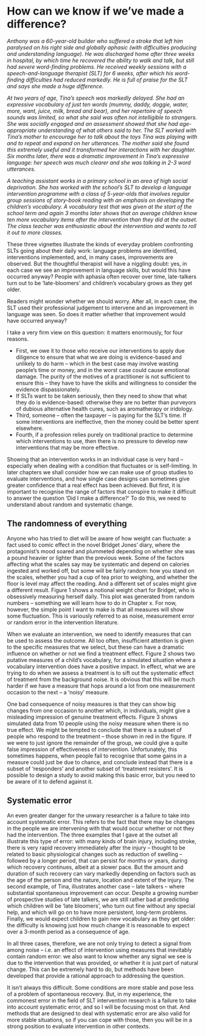 # How can we know if we've made a difference?

*Anthony was a 60-year-old builder who suffered a stroke that left him paralysed on his right side and globally aphasic (with difficulties producing and understanding language). He was discharged home after three weeks in hospital, by which time he recovered the ability to walk and talk, but still had severe word-finding problems. He received weekly sessions with a speech-and-language therapist (SLT) for 6 weeks, after which his word-finding difficulties had reduced markedly. He is full of praise for the SLT and says she made a huge difference.* 

*At two years of age, Tina's speech was markedly delayed. She had an expressive vocabulary of just ten words (mummy, daddy, doggie, water, more, want, juice, milk, bread and bear), and her repertoire of speech sounds was limited, so what she said was often not intelligible to strangers. She was socially engaged and an assessment showed that she had age-appropriate understanding of what others said to her.  The SLT worked with Tina's mother to encourage her to talk about the toys Tina was playing with and to repeat and expand on her utterances. The mother said she found this extremely useful and it transformed her interactions with her daughter. Six months later, there was a dramatic improvement in Tina's expressive language: her speech was much clearer and she was talking in 2-3 word utterances.* 

*A teaching assistant works in a primary school in an area of high social deprivation. She has worked with the school's SLT to develop a language intervention programme with a class of 5-year-olds that involves regular group sessions of story-book reading with an emphasis on developing the children's vocabulary. A vocabulary test that was given at the start of the school term and again 3 months later shows that on average children know ten more vocabulary items after the intervention than they did at the outset. The class teacher was enthusiastic about the intervention and wants to roll it out to more classes.*

These three vignettes illustrate the kinds of everyday problem confronting SLTs going about their daily work: language problems are identified, interventions implemented, and, in many cases, improvements are observed. But the thoughtful therapist will have a niggling doubt: yes, in each case we see an improvement in language skills, but would this have occurred anyway? People with aphasia often recover over time, late-talkers turn out to be 'late-bloomers' and children's vocabulary grows as they get older. 

Readers might wonder whether we should worry. After all, in each case, the SLT used their professional judgement to intervene and an improvement in language was seen. So does it matter whether that improvement would have occurred anyway?

I take a very firm view on this question: it matters enormously, for four reasons. 

 -	First, we owe it to those who receive our interventions to apply due diligence to ensure that what we are doing is evidence-based and unlikely to do harm – which in the best case may involve wasting people's time or money, and in the worst case could cause emotional damage. The purity of the motives of a practitioner is not sufficient to ensure this – they have to have the skills and willingness to consider the evidence dispassionately.
 -	If SLTs want to be taken seriously, then they need to show that what they do is evidence-based: otherwise they are no better than purveyors of dubious alternative health cures, such as aromatherapy or iridology. 
 -	Third, someone – often the taxpayer – is paying for the SLT's time. If some interventions are ineffective, then the money could be better spent elsewhere. 
-	Fourth, if a profession relies purely on traditional practice to determine which interventions to use, then there is no pressure to develop new interventions that may be more effective.

Showing that an intervention works in an individual case is very hard – especially when dealing with a condition that fluctuates or is self-limiting. In later chapters we shall consider how we can make use of group studies to evaluate interventions, and how single case designs can sometimes give greater confidence that a real effect has been achieved.  But first, it is important to recognise the range of factors that conspire to make it difficult to answer the question 'Did I make a difference?' To do this, we need to understand about random and systematic change.

## The randomness of everything
Anyone who has tried to diet will be aware of how weight can fluctuate: a fact used to comic effect in the novel Bridget Jones' diary, where the protagonist's mood soared and plummeted depending on whether she was a pound heavier or lighter than the previous week. Some of the factors affecting what the scales say may be systematic and depend on calories ingested and worked off, but some will be fairly random: how you stand on the scales, whether you had a cup of tea prior to weighing, and whether the floor is level may affect the reading. And a different set of scales might give a different result. Figure 1 shows a notional weight chart for Bridget, who is obsessively measuring herself daily. This plot was generated from random numbers – something we will learn how to do in Chapter x. For now, however, the simple point I want to make is that all measures will show some fluctuation. This is variously referred to as noise, measurement error or random error in the intervention literature.

When we evaluate an intervention, we need to identify measures that can be used to assess the outcome. All too often, insufficient attention is given to the specific measures that we select, but these can have a dramatic influence on whether or not we find a treatment effect. Figure 2 shows two putative measures of a child's vocabulary, for a simulated situation where a vocabulary intervention does have a positive impact. In effect, what we are trying to do when we assess a treatment is to sift out the systematic effect of treatment from the background noise. It is obvious that this will be much harder if we have a measure that hops around a lot from one measurement occasion to the next – a 'noisy' measure. 

One bad consequence of noisy measures is that they can show big changes from one occasion to another which, in individuals, might give a misleading impression of genuine treatment effects. Figure 3 shows simulated data from 10 people using the noisy measure when there is no true effect. We might be tempted to conclude that there is a subset of people who respond to the treatment – those shown in red in the figure. If we were to just ignore the remainder of the group, we could give a quite false impression of effectiveness of intervention. Unfortunately, this sometimes happens, when people fail to recognise that some gains in a measure could just be due to chance, and conclude instead that there is a subset of 'responders' and another subset of 'treatment resisters'. It is possible to design a study to avoid making this basic error, but you need to be aware of it to defend against it.

## Systematic error

An even greater danger for the unwary researcher is a failure to take into account systematic error. This refers to the fact that there may be changes in the people we are intervening with that would occur whether or not they had the intervention. The three examples that I gave at the outset all illustrate this type of error: with many kinds of brain injury, including stroke, there is very rapid recovery immediately after the injury – thought to be related to basic physiological changes such as reduction of swelling – followed by a longer period, that can persist for months or years, during which recovery continues, albeit at a slower pace. But the amount and duration of such recovery can vary markedly depending on factors such as the age of the person and the nature, location and extent of the injury.  The second example, of Tina, illustrates another case – late talkers – where substantial spontaneous improvement can occur. Despite a growing number of prospective studies of late talkers, we are still rather bad at predicting which children will be 'late bloomers', who turn out fine without any special help, and which will go on to have more persistent, long-term problems. Finally, we would expect children to gain new vocabulary as they get older: the difficulty is knowing just how much change it is reasonable to expect over a 3-month period as a consequence of age.

In all three cases, therefore, we are not only trying to detect a signal from among noise – i.e. an effect of intervention using measures that inevitably contain random error: we also want to know whether any signal we see is due to the intervention that was provided, or whether it is just part of natural change. This can be extremely hard to do, but methods have been developed that provide a rational approach to addressing the question.

It isn't always this difficult. Some conditions are more stable and pose less of a problem of spontaneous recovery. But, in my experience, the commonest error in the field of SLT intervention research is a failure to take into account systematic error, and so I will be focusing most on that. And methods that are designed to deal with systematic error are also valid for more stable situations, so if you can cope with those, then you will be in a strong position to evaluate intervention in other contexts.
